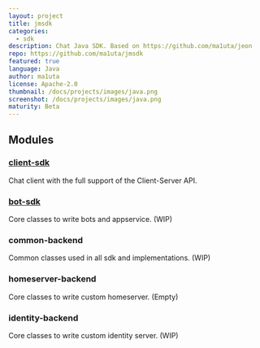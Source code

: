 ```yaml
---
layout: project
title: jmsdk
categories:
  - sdk
description: Chat Java SDK. Based on https://github.com/ma1uta/jeon
repo: https://github.com/ma1uta/jmsdk
featured: true
language: Java
author: ma1uta
license: Apache-2.0
thumbnail: /docs/projects/images/java.png
screenshot: /docs/projects/images/java.png
maturity: Beta
---
```


## Modules

### [client-sdk](https://github.com/ma1uta/jmsdk/blob/master/client-sdk/Readme.md)

Chat client with the full support of the Client-Server API.

### [bot-sdk](https://github.com/ma1uta/jmsdk/blob/master/docs/Bot-sdk.md)

Core classes to write bots and appservice. (WIP)

### common-backend

Common classes used in all sdk and implementations. (WIP)

### homeserver-backend

Core classes to write custom homeserver. (Empty)

### identity-backend

Core classes to write custom identity server. (WIP)

